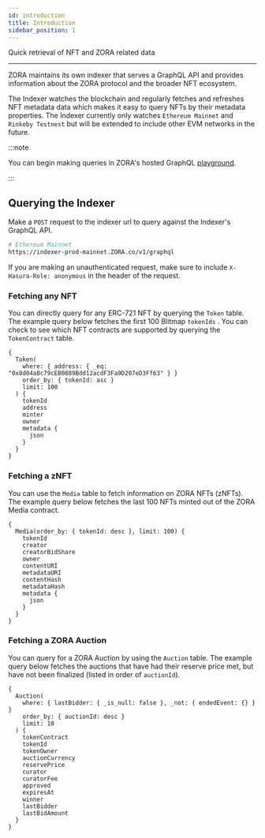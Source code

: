 ```yaml
---
id: introduction
title: Introduction
sidebar_position: 1
---
```


Quick retrieval of NFT and ZORA related data

---

ZORA maintains its own indexer that serves a GraphQL API and provides information about the ZORA protocol and
the broader NFT ecosystem.

<!-- **[Indexer Diagram goes here]** -->

The Indexer watches the blockchain and regularly fetches and refreshes NFT metadata data which makes it easy to query NFTs by their
metadata properties. The Indexer currently only watches `Ethereum Mainnet` and `Rinkeby Testnest` but will be extended to include other EVM networks in the future.

:::note

You can begin making queries in ZORA's hosted GraphQL [playground](https://ourZORA.github.io/indexer-playground/).

:::

## Querying the Indexer

Make a `POST` request to the indexer url to query against the Indexer's GraphQL API.

```bash
# Ethereum Mainnet
https://indexer-prod-mainnet.ZORA.co/v1/graphql
```

If you are making an unauthenticated request, make sure to include `X-Hasura-Role: anonymous` in the header of the request.

### Fetching any NFT

You can directly query for any ERC-721 NFT by querying the `Token` table. The example query below fetches the first 100 Blitmap `tokenIds` .
You can check to see which NFT contracts are supported by querying the `TokenContract` table.

```gql
{
  Token(
    where: { address: { _eq: "0x8d04a8c79cEB0889Bdd12acdF3Fa9D207eD3Ff63" } }
    order_by: { tokenId: asc }
    limit: 100
  ) {
    tokenId
    address
    minter
    owner
    metadata {
      json
    }
  }
}
```

### Fetching a zNFT

You can use the `Media` table to fetch information on ZORA NFTs (zNFTs). The example query below fetches the last 100 NFTs minted
out of the ZORA Media contract.

```gql
{
  Media(order_by: { tokenId: desc }, limit: 100) {
    tokenId
    creator
    creatorBidShare
    owner
    contentURI
    metadataURI
    contentHash
    metadataHash
    metadata {
      json
    }
  }
}
```

### Fetching a ZORA Auction

You can query for a ZORA Auction by using the `Auction` table. The example query below fetches the auctions that have had
their reserve price met, but have not been finalized (listed in order of `auctionId`).

```gql
{
  Auction(
    where: { lastBidder: { _is_null: false }, _not: { endedEvent: {} } }
    order_by: { auctionId: desc }
    limit: 10
  ) {
    tokenContract
    tokenId
    tokenOwner
    auctionCurrency
    reservePrice
    curator
    curatorFee
    approved
    expiresAt
    winner
    lastBidder
    lastBidAmount
  }
}
```

